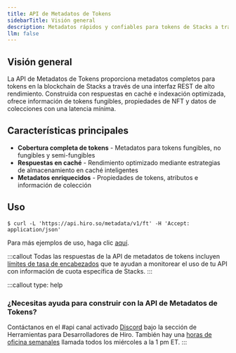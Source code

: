 ```yaml
---
title: API de Metadatos de Tokens
sidebarTitle: Visión general
description: Metadatos rápidos y confiables para tokens de Stacks a través de REST.
llm: false
---
```

## Visión general

La API de Metadatos de Tokens proporciona metadatos completos para tokens en la blockchain de Stacks a través de una interfaz REST de alto rendimiento. Construida con respuestas en caché e indexación optimizada, ofrece información de tokens fungibles, propiedades de NFT y datos de colecciones con una latencia mínima.

## Características principales

* **Cobertura completa de tokens** - Metadatos para tokens fungibles, no fungibles y semi-fungibles
* **Respuestas en caché** - Rendimiento optimizado mediante estrategias de almacenamiento en caché inteligentes
* **Metadatos enriquecidos** - Propiedades de tokens, atributos e información de colección

## Uso

```terminal
$ curl -L 'https://api.hiro.so/metadata/v1/ft' -H 'Accept: application/json'
```

Para más ejemplos de uso, haga clic [aquí](/apis/token-metadata-api/usage).

:::callout
Todas las respuestas de la API de metadatos de tokens incluyen [límites de tasa de encabezados](/resources/guides/response-headers) que te ayudan a monitorear el uso de tu API con información de cuota específica de Stacks.
:::

:::callout
type: help

### ¿Necesitas ayuda para construir con la API de Metadatos de Tokens?

Contáctanos en el <span className="font-bold">#api</span> canal activado [Discord](https://stacks.chat/) bajo la sección de Herramientas para Desarrolladores de Hiro. También hay una [horas de oficina semanales](https://www.addevent.com/event/kI22007085) llamada todos los miércoles a la 1 pm ET.
:::
